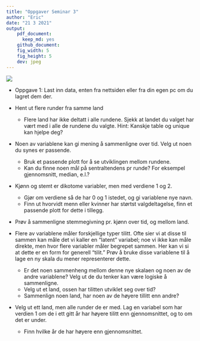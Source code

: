 ```yaml
---
title: "Oppgaver Seminar 3"
author: "Eric"
date: "21 3 2021"
output: 
    pdf_document: 
      keep_md: yes
    github_document:
    fig_width: 5
    fig_height: 5
    dev: jpeg
---
```


![](Bilder/no.jpg)




* Oppgave 1: Last inn data, enten fra nettsiden eller fra din egen pc om du lagret dem der. 


* Hent ut flere runder fra samme land
    * Flere land har ikke deltatt i alle rundene. Sjekk at landet du valget
      har vært med i alle de rundene du valgte. 
      Hint: Kanskje table og unique kan hjelpe deg?
      
* Noen av variablene kan gi mening å sammenligne over tid. Velg ut noen du synes er passende. 
  * Bruk et passende plott for å se utviklingen mellom rundene. 
  * Kan du finne noen mål på sentraltendens pr runde? For eksempel gjennomsnitt, median, e.l.?
  
* Kjønn og stemt er dikotome variabler, men med verdiene 1 og 2. 
  * Gjør om verdiene så de har 0 og 1 istedet, og gi variablene nye navn. 
  * Finn ut hvorvidt menn eller kvinner har størtst valgdeltagelse, finn
    et passende plott for dette i tillegg. 

* Prøv å sammenligne stemmegivning pr. kjønn over tid, og mellom land. 


* Flere av variablene måler forskjellige typer tilitt. Ofte sier vi at disse til sammen kan måle det vi kaller
  en "latent" variabel; noe vi ikke kan måle direkte, men hvor flere variabler måler begrepet sammen. Her kan vi
  si at dette er en form for generell "tilit." Prøv å bruke disse variablene til å lage en ny skala du mener representerer
  dette. 
  * Er det noen sammenheng mellom denne nye skalaen og noen av de andre variablene? Velg ut de du tenker kan være
    logiske å sammenligne. 
  * Velg ut et land, ossen har tilitten utviklet seg over tid?
  * Sammenlign noen land, har noen av de høyere tillitt enn andre?
  
* Velg ut ett land, men alle runder de er med. Lag en variabel som har verdien 1 om de i ett gitt år har høyere tilitt
  enn gjennomsnittet, og to om det er under. 
  * Finn hvilke år de har høyere enn gjennomsnittet. 